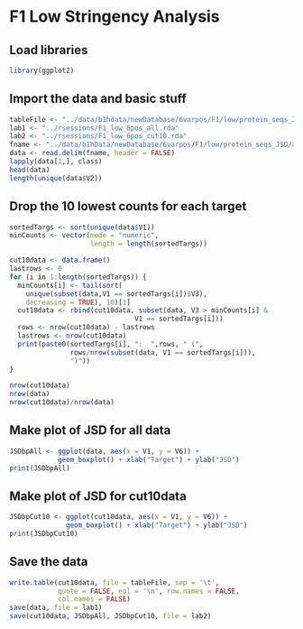 F1 Low Stringency Analysis
========================================================

## Load libraries

```r
library(ggplot2)
```

## Import the data and basic stuff
```r
tableFile <- "../data/b1hdata/newDatabase/6varpos/F1/low/protein_seqs_JSD/all_cut10.txt"
lab1 <- "../rsessions/F1_low_6pos_all.rda"
lab2 <- "../rsessions/F1_low_6pos_cut10.rda"
fname <- "../data/b1hData/newDatabase/6varpos/F1/low/protein_seqs_JSD/all.txt"
data <- read.delim(fname, header = FALSE)
lapply(data[1,], class)
head(data)
length(unique(data$V2))
```

## Drop the 10 lowest counts for each target
```r
sortedTargs <- sort(unique(data$V1))
minCounts <- vector(mode = "numeric",
                    length = length(sortedTargs))

cut10data <- data.frame()
lastrows <- 0
for (i in 1:length(sortedTargs)) {
  minCounts[i] <- tail(sort(
    unique(subset(data,V1 == sortedTargs[i])$V3),
    decreasing = TRUE), 10)[1]
  cut10data <- rbind(cut10data, subset(data, V3 > minCounts[i] & 
                               V1 == sortedTargs[i]))
  rows <- nrow(cut10data) - lastrows
  lastrows <- nrow(cut10data)
  print(paste0(sortedTargs[i], ":  ",rows, " (", 
               rows/nrow(subset(data, V1 == sortedTargs[i])), 
               ")"))
}

nrow(cut10data)
nrow(data)
nrow(cut10data)/nrow(data)
```

## Make plot of JSD for all data
```r
JSDbpAll <- ggplot(data, aes(x = V1, y = V6)) + 
            geom_boxplot() + xlab("Target") + ylab("JSD")
print(JSDbpAll)
```

## Make plot of JSD for cut10data
```r
JSDbpCut10 <- ggplot(cut10data, aes(x = V1, y = V6)) + 
              geom_boxplot() + xlab("Target") + ylab("JSD")
print(JSDbpCut10)
```

## Save the data
```r
write.table(cut10data, file = tableFile, sep = '\t', 
            quote = FALSE, eol = '\n', row.names = FALSE, 
            col.names = FALSE)
save(data, file = lab1)
save(cut10data, JSDbpAll, JSDbpCut10, file = lab2)
```